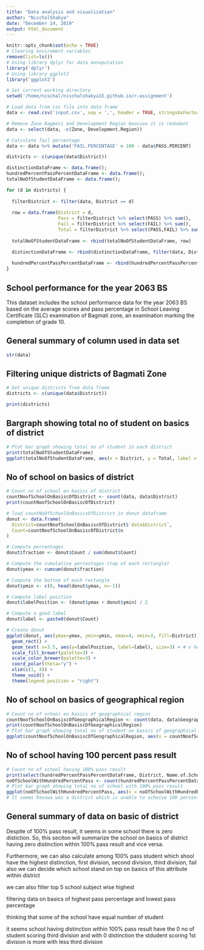 ```yaml
---
title: "Data analysis and visualization"
author: "NischalShakya"
date: "December 14, 2019"
output: html_document
---
```


```r
knitr::opts_chunk$set(echo = TRUE)
# Clearing enviroment variables
remove(list=ls())
# Using library dplyr for data manupulation
library('dplyr')
# Using library ggplot2 
library('ggplot2')

# Set current working directory 
setwd('/home/nischal/nischalshakya15.github.io/r-assignment')

# Load data from csv file into data frame
data <- read.csv('input.csv', sep = ',', header = TRUE, stringsAsFactors = FALSE)

# Remove Zone Bagmati and Development Region beacuse it is redudant
data <- select(data, -c(Zone, Development.Region))

# Calculate fail percentage
data <- data %>% mutate('FAIL.PERCENTAGE' = 100 - data$PASS.PERCENT)

districts <- c(unique(data$District))

distinctionDataFrame <- data.frame();
hundredPercentPassPercentDataFrame <- data.frame();
totalNoOfStudentDataFrame <- data.frame();

for (d in districts) {
  
  filterDistrict <- filter(data, District == d)
  
  row = data.frame(District = d,
                   Pass = filterDistrict %>% select(PASS) %>% sum(),
                   Fail = filterDistrict %>% select(FAIL) %>% sum(),
                   Total = filterDistrict %>% select(PASS,FAIL) %>% sum())
  
  totalNoOfStudentDataFrame <- rbind(totalNoOfStudentDataFrame, row)

  distinctionDataFrame <- rbind(distinctionDataFrame, filter(data, District == d & DISTINCTION == max(DISTINCTION)))
  
  hundredPercentPassPercentDataFrame <- rbind(hundredPercentPassPercentDataFrame, filter(data, District == d & FAIL == 0 & PASS.PERCENT == max(PASS.PERCENT)))
}
```

## School performance for the year 2063 BS

This dataset includes the school performance data for the year 2063 BS based on the average scores and pass percentage in School Leaving Certificate (SLC) examination of Bagmati zone, an examination marking the completion of grade 10.

## General summary of column used in data set
```r
str(data)
```

## Filtering unique districts of Bagmati Zone

```r
# Get unique districts from data frame
districts <- c(unique(data$District))
```
``` r
print(districts)
```

## Bargraph showing total no of student on basics of district
```r
# Plot bar graph showing total no of student in each district
print(totalNoOfStudentDataFrame)
ggplot(totalNoOfStudentDataFrame, aes(x = District, y = Total, label = Total)) + geom_bar(stat = 'identity', fill = 'steelblue', color = 'black') + geom_text(size = 3, vjust = -1) + labs(title = 'Total no of student in each district') + xlab('Districts') + ylab('Total No of Student')
```

## No of school on basics of district
``` r
# Count no of school on basics of district
countNoofSchoolOnBasiscOfDistrict <- count(data, data$District)
print(countNoofSchoolOnBasiscOfDistrict)

# load countNoOfSchoolOnBasicsOfDistrict in donut dataframe
donut <- data.frame(
  District=countNoofSchoolOnBasiscOfDistrict$`data$District`,
  Count=countNoofSchoolOnBasiscOfDistrict$n
)

# Compute percentages
donut$fraction <- donut$Count / sum(donut$Count)

# Compute the cumulative percentages (top of each rectangle)
donut$ymax <- cumsum(donut$fraction)

# Compute the bottom of each rectangle
donut$ymin <- c(0, head(donut$ymax, n=-1))

# Compute label position
donut$labelPosition <- (donut$ymax + donut$ymin) / 2

# Compute a good label
donut$label <- paste0(donut$Count)

# Create donut 
ggplot(donut, aes(ymax=ymax, ymin=ymin, xmax=4, xmin=3, fill=District)) +
  geom_rect() +
  geom_text( x=3.5, aes(y=labelPosition, label=label), size=3) + # x here controls label position (inner / outer)
  scale_fill_brewer(palette=3) +
  scale_color_brewer(palette=3) +
  coord_polar(theta="y") +
  xlim(c(1, 4)) +
  theme_void() +
  theme(legend.position = "right")
```

## No of school on basics of geographical region
``` r
# Count no of school on basics of geographical region
countNoofSchoolOnBasiscOfGeographicalRegion <- count(data, data$Geographical.Region)
print(countNoofSchoolOnBasiscOfGeographicalRegion)
# Plot bar graph showing total no of student on basics of geographical region 
ggplot(countNoofSchoolOnBasiscOfGeographicalRegion, aes(x = countNoofSchoolOnBasiscOfGeographicalRegion$`data$Geographical.Region`, y = countNoofSchoolOnBasiscOfGeographicalRegion$n, label = countNoofSchoolOnBasiscOfGeographicalRegion$n)) + geom_bar(stat = 'identity', fill = 'steelblue', color = 'black', width = 0.3) + geom_text(size = 3, vjust = -1) + labs(title = 'Total no of school on basics of geographical region') + xlab('Geographical region') + ylab('Total No of School')
````

## No of school having 100 percent pass result
```r
# Count no of school having 100% pass result
print(select(hundredPercentPassPercentDataFrame, District, Name.of.School))
noOfSchoolWithHundredPercentPass <- count(hundredPercentPassPercentDataFrame, hundredPercentPassPercentDataFrame$District)
# Plot bar graph showing total no of school with 100% pass result 
ggplot(noOfSchoolWithHundredPercentPass, aes(x = noOfSchoolWithHundredPercentPass$`hundredPercentPassPercentDataFrame$District`, y = noOfSchoolWithHundredPercentPass$n, label = noOfSchoolWithHundredPercentPass$n)) + geom_bar(stat = 'identity', fill = 'steelblue', color = 'black', width = 0.5) + geom_text(size = 3, vjust = -1) + labs(title = 'Total no of school with 100% pass result') + xlab('District') + ylab('Total No of School')
# It seems Rasuwa was a district which is unable to acheive 100 percent pass result
```

## General summary of data on basic of district
Despite of 100% pass result, it seems in some school there is zero distiction. 
So, this seciton will summarize the school on basics of district having zero distinction within 100% pass result and vice versa.

Furthermore, we can also calculate among 100% pass student which shool have the highest distinction, first division, second division, third division, fail also
we can decide which school stand on top on basics of this attribute within district

we can also filter top 5 school subject wise highest

filtering data on basics of highest pass percentage and lowest pass percentage

thinking that some of the school have equal number of student 

it seems school having distinction within 100% pass result have the 0 no of student scoring third division 
and with 0 distinction the stdudent scoring 1st division is more with less third division